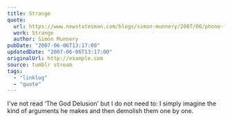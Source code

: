 ```yaml
---
title: Strange
quote:
  url: https://www.newstatesman.com/blogs/simon-munnery/2007/06/phone-fight-someone-shouting
  work: Strange
  author: Simon Munnery
pubDate: "2007-06-06T13:17:00"
updatedDate: "2007-06-06T13:17:00"
originalUrl: http://example.com
source: tumblr stream
tags:
  - "linklog"
  - "quote"
---
```


I've not read &lsquo;The God Delusion&rsquo; but I do not need to: I simply imagine the kind of arguments he makes and then demolish them one by one.
